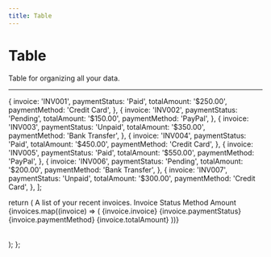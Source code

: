 ```yaml
---
title: Table
---
```


# Table

Table for organizing all your data.

---


  {
    invoice: 'INV001',
    paymentStatus: 'Paid',
    totalAmount: '$250.00',
    paymentMethod: 'Credit Card',
  },
  {
    invoice: 'INV002',
    paymentStatus: 'Pending',
    totalAmount: '$150.00',
    paymentMethod: 'PayPal',
  },
  {
    invoice: 'INV003',
    paymentStatus: 'Unpaid',
    totalAmount: '$350.00',
    paymentMethod: 'Bank Transfer',
  },
  {
    invoice: 'INV004',
    paymentStatus: 'Paid',
    totalAmount: '$450.00',
    paymentMethod: 'Credit Card',
  },
  {
    invoice: 'INV005',
    paymentStatus: 'Paid',
    totalAmount: '$550.00',
    paymentMethod: 'PayPal',
  },
  {
    invoice: 'INV006',
    paymentStatus: 'Pending',
    totalAmount: '$200.00',
    paymentMethod: 'Bank Transfer',
  },
  {
    invoice: 'INV007',
    paymentStatus: 'Unpaid',
    totalAmount: '$300.00',
    paymentMethod: 'Credit Card',
  },
];

  return (
    <Table>
      <TableCaption>A list of your recent invoices.</TableCaption>
      <TableHeader>
        <TableRow>
          <TableHead className="w-[100px]">Invoice</TableHead>
          <TableHead>Status</TableHead>
          <TableHead>Method</TableHead>
          <TableHead className="text-right">Amount</TableHead>
        </TableRow>
      </TableHeader>
      <TableBody>
        {invoices.map((invoice) => (
          <TableRow key={invoice.invoice}>
            <TableCell className="font-medium">{invoice.invoice}</TableCell>
            <TableCell>{invoice.paymentStatus}</TableCell>
            <TableCell>{invoice.paymentMethod}</TableCell>
            <TableCell className="text-right">{invoice.totalAmount}</TableCell>
          </TableRow>
        ))}
      </TableBody>
    </Table>
  );
};

<div>
  <TableDemo />
</div>
